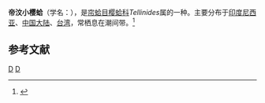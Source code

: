 {{Speciesbox
| taxon = Tellinides timorensis
| binomial_authority = Lamarck, 1818
}}
'''帝汶小樱蛤'''（学名：''{{lang|la|Tellinides timorensis}}''），是[[帘蛤目|帘蛤目]][[樱蛤科|樱蛤科]]''Tellinides''属的一种。主要分布于[[印度尼西亚|印度尼西亚]]、[[中国大陆|中国大陆]]、[[台湾|台湾]]，常栖息在潮间带。<ref>{{cite web|url=http://shell.sinica.edu.tw/chinese/shellbase_detail.php?science_no=2550|title=国际贝库：帝汶小樱蛤|publisher=台湾贝类资料库|accessdate=2009-08-11|archive-date=2016-03-04|archive-url=https://web.archive.org/web/20160304102821/http://shell.sinica.edu.tw/chinese/shellbase_detail.php?science_no=2550|dead-url=no}}</ref>

== 参考文献 ==
{{reflist}}
{{Taxonbar|from=Q11060108}}

[[Category:樱蛤科|D]]
[[Category:_1818年描述的动物|D]]
